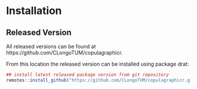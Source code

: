 # Installation

## Released Version

All released versions can be found at https://github.com/CLongoTUM/copulagraphicr.

From this location the released version can be installed using package drat:

<!-- note that the package must be pushed there, using -->
<!-- drat::insertPackage(file = devtools::build(),
repodir = paste0("M:/", desc::desc()$get_field("Organisationseinheit"))) -->


```r
## install latest released package version from git repository
remotes::install_github("https://github.com/CLongoTUM/copulagraphicr.git")
```
